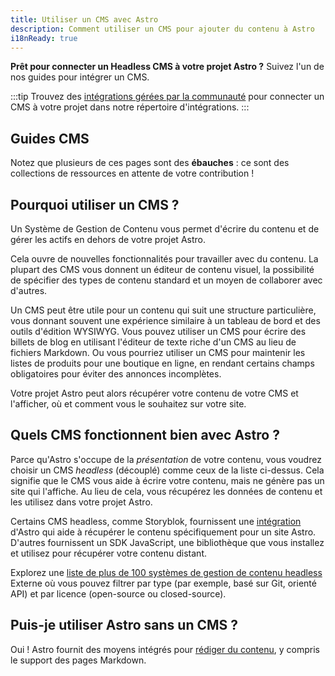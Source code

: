 ```yaml
---
title: Utiliser un CMS avec Astro
description: Comment utiliser un CMS pour ajouter du contenu à Astro
i18nReady: true
---
```




**Prêt pour connecter un Headless CMS à votre projet Astro ?** Suivez l'un de nos guides pour intégrer un CMS.

:::tip
Trouvez des [intégrations gérées par la communauté](https://astro.build/integrations/?search=cms) pour connecter un CMS à votre projet dans notre répertoire d'intégrations. 
:::

## Guides CMS

Notez que plusieurs de ces pages sont des **ébauches** : ce sont des collections de ressources en attente de votre contribution !

<CMSGuidesNav />

## Pourquoi utiliser un CMS ?

Un Système de Gestion de Contenu vous permet d'écrire du contenu et de gérer les actifs en dehors de votre projet Astro.

Cela ouvre de nouvelles fonctionnalités pour travailler avec du contenu. La plupart des CMS vous donnent un éditeur de contenu visuel, la possibilité de spécifier des types de contenu standard et un moyen de collaborer avec d'autres.

Un CMS peut être utile pour un contenu qui suit une structure particulière, vous donnant souvent une expérience similaire à un tableau de bord et des outils d'édition WYSIWYG. Vous pouvez utiliser un CMS pour écrire des billets de blog en utilisant l'éditeur de texte riche d'un CMS au lieu de fichiers Markdown. Ou vous pourriez utiliser un CMS pour maintenir les listes de produits pour une boutique en ligne, en rendant certains champs obligatoires pour éviter des annonces incomplètes.

Votre projet Astro peut alors récupérer votre contenu de votre CMS et l'afficher, où et comment vous le souhaitez sur votre site.


## Quels CMS fonctionnent bien avec Astro ?

Parce qu'Astro s'occupe de la _présentation_ de votre contenu, vous voudrez choisir un CMS _headless_ (découplé) comme ceux de la liste ci-dessus. Cela signifie que le CMS vous aide à écrire votre contenu, mais ne génère pas un site qui l'affiche. Au lieu de cela, vous récupérez les données de contenu et les utilisez dans votre projet Astro.

Certains CMS headless, comme Storyblok, fournissent une [intégration](/fr/guides/integrations-guide/) d'Astro qui aide à récupérer le contenu spécifiquement pour un site Astro. D'autres fournissent un SDK JavaScript, une bibliothèque que vous installez et utilisez pour récupérer votre contenu distant.

<ReadMore> Explorez une [liste de plus de 100 systèmes de gestion de contenu headless](https://jamstack.org/headless-cms/) <Badge variant="accent">Externe</Badge> où vous pouvez filtrer par type (par exemple, basé sur Git, orienté API) et par licence (open-source ou closed-source).</ReadMore>

## Puis-je utiliser Astro sans un CMS ?

Oui ! Astro fournit des moyens intégrés pour [rédiger du contenu](/fr/guides/content/), y compris le support des pages Markdown.


